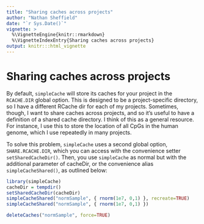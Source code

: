 ```yaml
---
title: "Sharing caches across projects"
author: "Nathan Sheffield"
date: "`r Sys.Date()`"
vignette: >
  %\VignetteEngine{knitr::rmarkdown}
  %\VignetteIndexEntry{Sharing caches across projects}
output: knitr:::html_vignette
---
```


# Sharing caches across projects

By default, `simpleCache` will store its caches for your project in the `RCACHE.DIR` global option. This is designed to be a project-specific directory, so I have a different RCache dir for each of my projects. Sometimes, though, I want to share caches across projects, and so it's useful to have a definition of a shared cache directory. I think of this as a general resource. For instance, I use this to store the location of all CpGs in the human genome, which I use repeatedly in many projects.

To solve this problem, `simpleCache` uses a second global option, `SHARE.RCACHE.DIR`, which you can access with the convenience setter `setSharedCacheDir()`. Then, you use `simpleCache` as normal but with the additional parameter of cacheDir, or the convenience alias `simpleCacheShared()`, as outlined below:

```r
library(simpleCache)
cacheDir = tempdir()
setSharedCacheDir(cacheDir)
simpleCacheShared("normSample", { rnorm(1e7, 0,1) }, recreate=TRUE)
simpleCacheShared("normSample", { rnorm(1e7, 0,1) })
```

```r
deleteCaches("normSample", force=TRUE)
```
